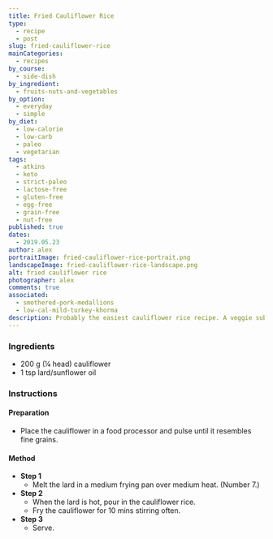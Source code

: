 ```yaml
---
title: Fried Cauliflower Rice
type:
  - recipe
  - post
slug: fried-cauliflower-rice
mainCategories:
  - recipes
by_course:
  - side-dish
by_ingredient:
  - fruits-nuts-and-vegetables
by_option:
  - everyday
  - simple
by_diet:
  - low-calorie
  - low-carb
  - paleo
  - vegetarian
tags:
  - atkins
  - keto
  - strict-paleo
  - lactose-free
  - gluten-free
  - egg-free
  - grain-free
  - nut-free
published: true
dates:
  - 2019.05.23
author: alex
portraitImage: fried-cauliflower-rice-portrait.png
landscapeImage: fried-cauliflower-rice-landscape.png
alt: fried cauliflower rice
photographer: alex
comments: true
associated:
  - smothered-pork-medallions
  - low-cal-mild-turkey-khorma
description: Probably the easiest cauliflower rice recipe. A veggie substitute for real rice.
---
```


<Ingredients>

### Ingredients

- 200 g (¼ head) cauliflower
- 1 tsp lard/sunflower oil

</Ingredients>

<Instructions>

### Instructions

#### Preparation

- Place the cauliflower in a food processor and pulse until it resembles fine grains.

#### Method

- **Step 1**
  - Melt the lard in a medium frying pan over medium heat. (Number 7.)
- **Step 2**
  - When the lard is hot, pour in the cauliflower rice.
  - Fry the cauliflower for 10 mins stirring often.
- **Step 3**
  - Serve.

</Instructions>
